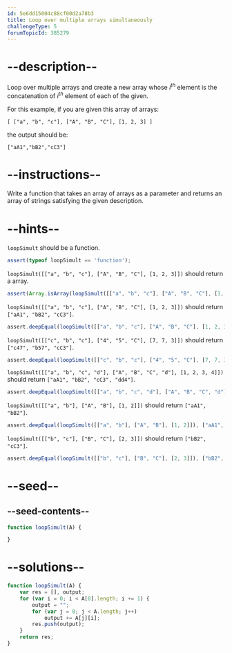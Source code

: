 ```yaml
---
id: 5e6dd15004c88cf00d2a78b3
title: Loop over multiple arrays simultaneously
challengeType: 5
forumTopicId: 385279
---
```


# --description--

Loop over multiple arrays and create a new array whose $i^{th}$ element is the concatenation of $i^{th}$ element of each of the given.

For this example, if you are given this array of arrays:

`[ ["a", "b", "c"], ["A", "B", "C"], [1, 2, 3] ]`

the output should be:

`["aA1","bB2","cC3"]`

# --instructions--

Write a function that takes an array of arrays as a parameter and returns an array of strings satisfying the given description.

# --hints--

`loopSimult` should be a function.

```js
assert(typeof loopSimult == 'function');
```

`loopSimult([["a", "b", "c"], ["A", "B", "C"], [1, 2, 3]])` should return a array.

```js
assert(Array.isArray(loopSimult([["a", "b", "c"], ["A", "B", "C"], [1, 2, 3]])));
```

`loopSimult([["a", "b", "c"], ["A", "B", "C"], [1, 2, 3]])` should return `["aA1", "bB2", "cC3"]`.

```js
assert.deepEqual(loopSimult([["a", "b", "c"], ["A", "B", "C"], [1, 2, 3]]), ["aA1", "bB2", "cC3"]);
```

`loopSimult([["c", "b", "c"], ["4", "5", "C"], [7, 7, 3]])` should return `["c47", "b57", "cC3"]`.

```js
assert.deepEqual(loopSimult([["c", "b", "c"], ["4", "5", "C"], [7, 7, 3]]), ["c47", "b57", "cC3"]);
```

`loopSimult([["a", "b", "c", "d"], ["A", "B", "C", "d"], [1, 2, 3, 4]])` should return `["aA1", "bB2", "cC3", "dd4"]`.

```js
assert.deepEqual(loopSimult([["a", "b", "c", "d"], ["A", "B", "C", "d"], [1, 2, 3, 4]]), ["aA1", "bB2", "cC3", "dd4"]);
```

`loopSimult([["a", "b"], ["A", "B"], [1, 2]])` should return `["aA1", "bB2"]`.

```js
assert.deepEqual(loopSimult([["a", "b"], ["A", "B"], [1, 2]]), ["aA1", "bB2"]);
```

`loopSimult([["b", "c"], ["B", "C"], [2, 3]])` should return `["bB2", "cC3"]`.

```js
assert.deepEqual(loopSimult([["b", "c"], ["B", "C"], [2, 3]]), ["bB2", "cC3"]);
```

# --seed--

## --seed-contents--

```js
function loopSimult(A) {

}
```

# --solutions--

```js
function loopSimult(A) {
    var res = [], output;
    for (var i = 0; i < A[0].length; i += 1) {
        output = "";
        for (var j = 0; j < A.length; j++)
            output += A[j][i];
        res.push(output);
    }
    return res;
}
```
